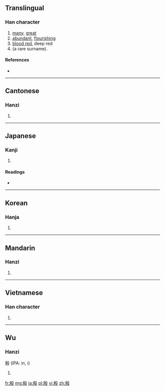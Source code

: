 ==Translingual==

===Han character===
{{Han char|rn=79|rad=殳|as=06|sn=10|four=2724<sub>7</sub>|canj=竹尸竹弓水 (HSHNE)}}

# [[many]], [[great]]
# [[abundant]], [[flourishing]]
# [[blood red]], deep red
# (a rare surname).

====References====
* {{Han ref|kx=0585.020|dkj=16627|dj=0977.190|hdz=32156.040|uh=6BB7|ud=27575|bh=AEEF|bd=44783}}

----

==Cantonese==

===Hanzi===
{{yue-hanzi|jyut=|y=yin1, yan1}}

# {{defn|Cantonese|sort=殳06}}

----

==Japanese==

===Kanji===
{{ja-kanji|grade=|rs=殳06}}

# {{defn|Japanese|sort=殳06}}

====Readings====
* {{ja-readings|on=[[いん]] (in), [[あん]] (an)|kun=[[さかん]] (sakan)}}

----

==Korean==

===Hanja===
{{ko-hanja|hangeul=[[은]], [[안]]|eumhun=|rv=eun, an|mr=ŭn, an|y=un, an}}

# {{defn|Korean|sort=殳06}}

----

==Mandarin==

===Hanzi===
{{cmn-hanzi|pin=[[yīn]] ([[yin1]])|wg=yin1}}

# {{defn|Mandarin|sort=殳06}}

----

==Vietnamese==

===Han character===
{{vi-hantu|[[ân]]|rs=殳06}}

# {{defn|Vietnamese|sort=殳06}}

----

==Wu==

===Hanzi===
殷 (IPA: in, i)

# {{defn|Wu}}

[[fr:殷]]
[[mg:殷]]
[[ja:殷]]
[[pl:殷]]
[[vi:殷]]
[[zh:殷]]